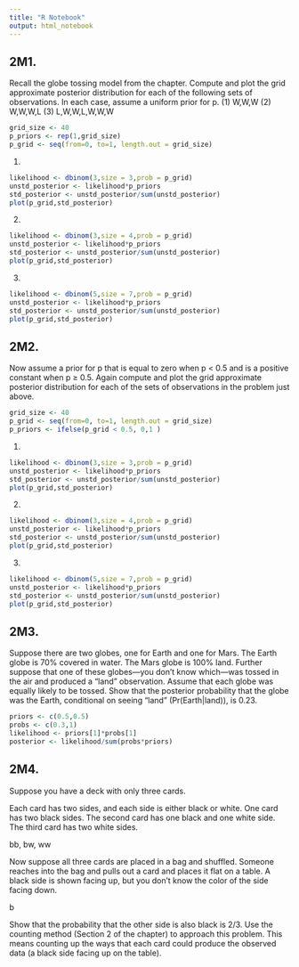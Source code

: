 ```yaml
---
title: "R Notebook"
output: html_notebook
---
```


## 2M1. 
Recall the globe tossing model from the chapter. Compute and plot the grid approximate posterior distribution for each of the following sets of observations. In each case, assume a uniform prior for p.
(1) W,W,W
(2) W,W,W,L
(3) L,W,W,L,W,W,W

```r
grid_size <- 40
p_priors <- rep(1,grid_size)
p_grid <- seq(from=0, to=1, length.out = grid_size)

```
(1)
```r
likelihood <- dbinom(3,size = 3,prob = p_grid)
unstd_posterior <- likelihood*p_priors
std_posterior <- unstd_posterior/sum(unstd_posterior)
plot(p_grid,std_posterior)
```

(2)
```r
likelihood <- dbinom(3,size = 4,prob = p_grid)
unstd_posterior <- likelihood*p_priors
std_posterior <- unstd_posterior/sum(unstd_posterior)
plot(p_grid,std_posterior)
```

(3)
```r
likelihood <- dbinom(5,size = 7,prob = p_grid)
unstd_posterior <- likelihood*p_priors
std_posterior <- unstd_posterior/sum(unstd_posterior)
plot(p_grid,std_posterior)
```




## 2M2. 

Now assume a prior for p that is equal to zero when p < 0.5 and is a positive constant when p ≥ 0.5. Again compute and plot the grid approximate posterior distribution for each of the sets of observations in the problem just above.

```r
grid_size <- 40
p_grid <- seq(from=0, to=1, length.out = grid_size)
p_priors <- ifelse(p_grid < 0.5, 0,1 )
```

(1)
```r
likelihood <- dbinom(3,size = 3,prob = p_grid)
unstd_posterior <- likelihood*p_priors
std_posterior <- unstd_posterior/sum(unstd_posterior)
plot(p_grid,std_posterior)
```

(2)
```r
likelihood <- dbinom(3,size = 4,prob = p_grid)
unstd_posterior <- likelihood*p_priors
std_posterior <- unstd_posterior/sum(unstd_posterior)
plot(p_grid,std_posterior)
```

(3)
```r
likelihood <- dbinom(5,size = 7,prob = p_grid)
unstd_posterior <- likelihood*p_priors
std_posterior <- unstd_posterior/sum(unstd_posterior)
plot(p_grid,std_posterior)
```

## 2M3. 
Suppose there are two globes, one for Earth and one for Mars. The Earth globe is 70% covered in water. The Mars globe is 100% land. Further suppose that one of these globes—you don’t know which—was tossed in the air and produced a “land” observation. Assume that each globe was equally likely to be tossed. Show that the posterior probability that the globe was the Earth, conditional on seeing “land” (Pr(Earth|land)), is 0.23.

```r
priors <- c(0.5,0.5)
probs <- c(0.3,1)
likelihood <- priors[1]*probs[1]
posterior <- likelihood/sum(probs*priors)
```


## 2M4. 
Suppose you have a deck with only three cards. 

Each card has two sides, and each side is either black or white. One card has two black sides. The second card has one black and one white side. The third card has two white sides. 

bb, bw, ww

Now suppose all three cards are placed in a bag and shuffled. Someone reaches into the bag and pulls out a card and places it flat on a table. A black side is shown facing up, but you don’t know the color of the side facing down. 

b

Show that the probability that the other side is also black is 2/3. Use the counting method (Section 2 of the chapter) to approach this problem. This means counting up the ways that each card could produce the observed data (a black side facing up on the table).

